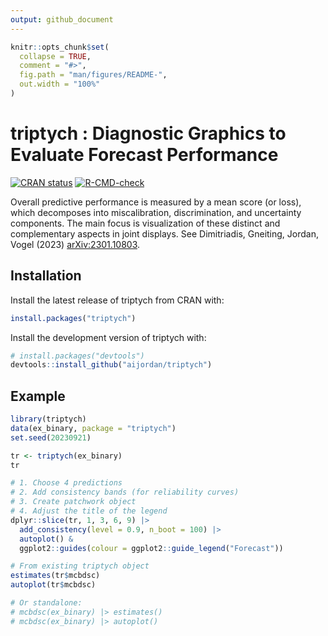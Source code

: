 ```yaml
---
output: github_document
---
```


<!-- README.md is generated from README.Rmd. Please edit that file -->

```r
knitr::opts_chunk$set(
  collapse = TRUE,
  comment = "#>",
  fig.path = "man/figures/README-",
  out.width = "100%"
)
```

# triptych : Diagnostic Graphics to Evaluate Forecast Performance

<!-- badges: start -->
[![CRAN status](https://www.r-pkg.org/badges/version/triptych)](https://CRAN.R-project.org/package=triptych)
[![R-CMD-check](https://github.com/aijordan/triptych/actions/workflows/R-CMD-check.yaml/badge.svg)](https://github.com/aijordan/triptych/actions/workflows/R-CMD-check.yaml)
<!-- badges: end -->

Overall predictive performance is measured by a mean score (or loss), which decomposes into miscalibration, discrimination, and uncertainty components.
The main focus is visualization of these distinct and complementary aspects in joint displays. See Dimitriadis, Gneiting, Jordan, Vogel (2023) [arXiv:2301.10803](https://arxiv.org/abs/2301.10803).

## Installation

Install the latest release of triptych from CRAN with:

``` r
install.packages("triptych")
```


Install the development version of triptych with:

``` r
# install.packages("devtools")
devtools::install_github("aijordan/triptych")
```

## Example

```r
library(triptych)
data(ex_binary, package = "triptych")
set.seed(20230921)

tr <- triptych(ex_binary)
tr

# 1. Choose 4 predictions
# 2. Add consistency bands (for reliability curves)
# 3. Create patchwork object
# 4. Adjust the title of the legend
dplyr::slice(tr, 1, 3, 6, 9) |>
  add_consistency(level = 0.9, n_boot = 100) |>
  autoplot() &
  ggplot2::guides(colour = ggplot2::guide_legend("Forecast"))
```

```r
# From existing triptych object
estimates(tr$mcbdsc)
autoplot(tr$mcbdsc)

# Or standalone:
# mcbdsc(ex_binary) |> estimates()
# mcbdsc(ex_binary) |> autoplot()
```
